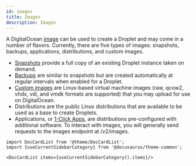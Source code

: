 ```yaml
---
id: images
title: Images
description: Images
---
```




A DigitalOcean [image](https://www.digitalocean.com/docs/images/) can be used to create a Droplet and may come in a number of flavors. Currently, there are five types of images: snapshots, backups, applications, distributions, and custom images.
* [Snapshots](https://www.digitalocean.com/docs/images/snapshots/) provide a full copy of an existing Droplet instance taken on demand.
* [Backups](https://www.digitalocean.com/docs/images/backups/) are similar to snapshots but are created automatically at regular intervals when enabled for a Droplet.
* [Custom images](https://www.digitalocean.com/docs/images/custom-images/) are Linux-based virtual machine images (raw, qcow2, vhdx, vdi, and vmdk formats are supported) that you may upload for use on DigitalOcean.
* Distributions are the public Linux distributions that are available to be used as a base to create Droplets.
* Applications, or [1-Click Apps](https://www.digitalocean.com/docs/one-clicks/), are distributions pre-configured with additional software.
To interact with images, you will generally send requests to the images endpoint at /v2/images.



```mdx-code-block
import DocCardList from '@theme/DocCardList';
import {useCurrentSidebarCategory} from '@docusaurus/theme-common';

<DocCardList items={useCurrentSidebarCategory().items}/>
```
      